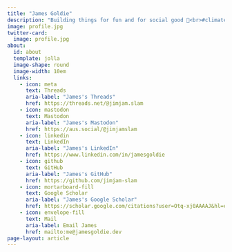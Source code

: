 ```yaml
---
title: "James Goldie"
description: "Building things for fun and for social good 🥳<br>#climatehealth → #datajournalism"
image: profile.jpg
twitter-card:
  image: profile.jpg
about:
  id: about
  template: jolla
  image-shape: round
  image-width: 10em
  links:
    - icon: meta
      text: Threads
      aria-label: "James's Threads"
      href: https://threads.net/@jimjam.slam
    - icon: mastodon
      text: Mastodon
      aria-label: "James's Mastodon"
      href: https://aus.social/@jimjamslam
    - icon: linkedin
      text: LinkedIn
      aria-label: "James's LinkedIn"
      href: https://www.linkedin.com/in/jamesgoldie
    - icon: github
      text: GitHub
      aria-label: "James's GitHub"
      href: https://github.com/jimjam-slam
    - icon: mortarboard-fill
      text: Google Scholar
      aria-label: "James's Google Scholar"
      href: https://scholar.google.com/citations?user=Otq-xj0AAAAJ&hl=en
    - icon: envelope-fill
      text: Mail
      aria-label: Email James
      href: mailto:me@jamesgoldie.dev
page-layout: article
---
```


:::: {#about}

::::

[Mastodon verification](https://aus.social/@jimjamslam){rel="me" style="display: none;"}
